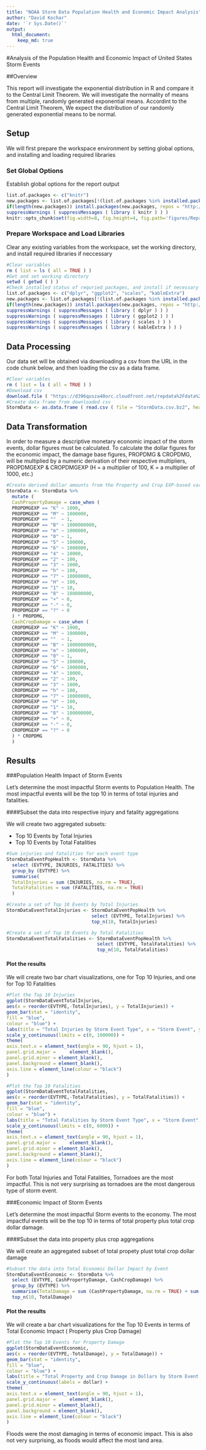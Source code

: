 ```yaml
---
title: "NOAA Storm Data Population Health and Economic Impact Analysis"
author: "David Kochar"
date: '`r Sys.Date()`'
output: 
  html_document:
    keep_md: true
---
```


#Analysis of the Population Health and Economic Impact of United States Storm Events

##Overview

This report will investigate the exponential distribution in R and compare it to the Central Limit Theorem. We will investigate the normality of means from multiple, randomly generated exponential means. Accordint to the Central Limit Theorem, We expect the distribution of our randomly generated exponential means to be normal.

## Setup

We will first prepare the workspace environment by setting global options, and installing and loading required libraries

### Set Global Options

Establish global options for the report output

```r
list.of.packages <- c("knitr")
new.packages <- list.of.packages[!(list.of.packages %in% installed.packages()[,"Package"])]
if(length(new.packages)) install.packages(new.packages, repos = "http://cran.us.r-project.org")
suppressWarnings ( suppressMessages ( library ( knitr ) ) )
knitr::opts_chunk$set(fig.width=8, fig.height=4, fig.path='figures/ReproducibleResearchCourseProject2_', echo=TRUE, warning=FALSE, message=FALSE)
```

### Prepare Workspace and Load Libraries

Clear any existing variables from the workspace, set the working directory, and install required libraries if neccessary

```r
#Clear variables
rm ( list = ls ( all = TRUE ) )
#Get and set working directory
setwd ( getwd ( ) )
#Check installed status of requried packages, and install if necessary
list.of.packages <- c("dplyr", "ggplot2", "scales", "kableExtra")
new.packages <- list.of.packages[!(list.of.packages %in% installed.packages()[,"Package"])]
if(length(new.packages)) install.packages(new.packages, repos = "http://cran.us.r-project.org")
suppressWarnings ( suppressMessages ( library ( dplyr ) ) )
suppressWarnings ( suppressMessages ( library ( ggplot2 ) ) )
suppressWarnings ( suppressMessages ( library ( scales ) ) )
suppressWarnings ( suppressMessages ( library ( kableExtra ) ) )
```

## Data Processing

Our data set will be obtained via downloading a csv from the URL in the code chunk below, and then loading the csv as a data frame.

```r
#Clear variables
rm ( list = ls ( all = TRUE ) )
#Download csv
download.file ( "https://d396qusza40orc.cloudfront.net/repdata%2Fdata%2FStormData.csv.bz2", "StormData.csv.bz2" )
#Create data frame from downloaded csv
StormData <- as.data.frame ( read.csv ( file = "StormData.csv.bz2", header = TRUE, sep = "," ) )
```

## Data Transformation

In order to measure a descriptive monetary economic impact of the storm events, dollar figures must be calculated. To calculate the dollar figures for the economic impact, the damage base figures, PROPDMG & CROPDMG, will be multiplied by a numeric derivation of their respective multipliers, PROPDMGEXP & CROPDMGEXP (H = a multiplier of 100, K = a multiplier of 1000, etc.)

```r
#Create derived dollar amounts from the Property and Crop EXP-based variables
StormData <- StormData %>%
  mutate (
  CashPropertyDamage = case_when (
  PROPDMGEXP == "K" ~ 1000,
  PROPDMGEXP == "M" ~ 1000000,
  PROPDMGEXP == ""  ~ 1,
  PROPDMGEXP == "B" ~ 1000000000,
  PROPDMGEXP == "m" ~ 1000000,
  PROPDMGEXP == "0" ~ 1,
  PROPDMGEXP == "5" ~ 100000,
  PROPDMGEXP == "6" ~ 1000000,
  PROPDMGEXP == "4" ~ 10000,
  PROPDMGEXP == "2" ~ 100,
  PROPDMGEXP == "3" ~ 1000,
  PROPDMGEXP == "h" ~ 100,
  PROPDMGEXP == "7" ~ 10000000,
  PROPDMGEXP == "H" ~ 100,
  PROPDMGEXP == "1" ~ 10,
  PROPDMGEXP == "8" ~ 100000000,
  PROPDMGEXP == "+" ~ 0,
  PROPDMGEXP == "-" ~ 0,
  PROPDMGEXP == "?" ~ 0
  ) * PROPDMG,
  CashCropDamage = case_when (
  CROPDMGEXP == "K" ~ 1000,
  CROPDMGEXP == "M" ~ 1000000,
  CROPDMGEXP == ""  ~ 1,
  CROPDMGEXP == "B" ~ 1000000000,
  CROPDMGEXP == "m" ~ 1000000,
  CROPDMGEXP == "0" ~ 1,
  CROPDMGEXP == "5" ~ 100000,
  CROPDMGEXP == "6" ~ 1000000,
  CROPDMGEXP == "4" ~ 10000,
  CROPDMGEXP == "2" ~ 100,
  CROPDMGEXP == "3" ~ 1000,
  CROPDMGEXP == "h" ~ 100,
  CROPDMGEXP == "7" ~ 10000000,
  CROPDMGEXP == "H" ~ 100,
  CROPDMGEXP == "1" ~ 10,
  CROPDMGEXP == "8" ~ 100000000,
  CROPDMGEXP == "+" ~ 0,
  CROPDMGEXP == "-" ~ 0,
  CROPDMGEXP == "?" ~ 0
  ) * CROPDMG
  )
```

## Results

###Population Health Impact of Storm Events

Let's determine the most impactful Storm events to Population Health. The most impactful events will be the top 10 in terms of total injuries and fatalities.

####Subset the data into respective injury and fatality aggregations

We will create two aggregated subsets:

* Top 10 Events by Total Injuries
* Top 10 Events by Total Fatalities

```r
#Sum injuries and fatalities for each event type
StormDataEventPopHealth <- StormData %>%
  select (EVTYPE, INJURIES, FATALITIES) %>%
  group_by (EVTYPE) %>%
  summarise(
  TotalInjuries = sum (INJURIES, na.rm = TRUE),
  TotalFatalities = sum (FATALITIES, na.rm = TRUE)
  )

#Create a set of Top 10 Events by Total Injuries
StormDataEventTotalInjuries <- StormDataEventPopHealth %>%
                               select (EVTYPE, TotalInjuries) %>%
                               top_n(10, TotalInjuries)

#Create a set of Top 10 Events by Total Fatalities
StormDataEventTotalFatalities <- StormDataEventPopHealth %>%
                                 select (EVTYPE, TotalFatalities) %>%
                                 top_n(10, TotalFatalities)
```

#### Plot the results

We will create two bar chart visualizations, one for Top 10 Injuries, and one for Top 10 Fatalities

```r
#Plot the Top 10 Injuries
ggplot(StormDataEventTotalInjuries,
aes(x = reorder(EVTYPE,-TotalInjuries), y = TotalInjuries)) +
geom_bar(stat = "identity",
fill = "blue",
colour = "blue") +
labs(title = "Total Injuries by Storm Event Type", x = "Storm Event", y = "Total Injuries") +
scale_y_continuous(limits = c(0, 100000)) +
theme(
axis.text.x = element_text(angle = 90, hjust = 1),
panel.grid.major =     element_blank(),
panel.grid.minor = element_blank(),
panel.background = element_blank(),
axis.line = element_line(colour = "black")
)

#Plot the Top 10 Fatalities
ggplot(StormDataEventTotalFatalities,
aes(x = reorder(EVTYPE,-TotalFatalities), y = TotalFatalities)) +
geom_bar(stat = "identity",
fill = "blue",
colour = "blue") +
labs(title = "Total Fatalities by Storm Event Type", x = "Storm Event", y = "Total Fatalities") +
scale_y_continuous(limits = c(0, 6000)) +
theme(
axis.text.x = element_text(angle = 90, hjust = 1),
panel.grid.major =     element_blank(),
panel.grid.minor = element_blank(),
panel.background = element_blank(),
axis.line = element_line(colour = "black")
)
```


For both Total Injuries and Total Fatalities, Tornadoes are the most impactful. This is not very surprising as tornadoes are the most dangerous type of storm event.

###Economic Impact of Storm Events

Let's determine the most impactful Storm events to the economy. The most impactful events will be the top 10 in terms of total property plus total crop dollar damage.

####Subset the data into property plus crop aggregations

We will create an aggregated subset of total propety plust total crop dollar damage

```r
#Subset the data into Total Economic Dollar Impact by Event
StormDataEventEconomic <- StormData %>%
  select (EVTYPE, CashPropertyDamage, CashCropDamage) %>%
  group_by (EVTYPE) %>%
  summarise(TotalDamage = sum (CashPropertyDamage, na.rm = TRUE) + sum (CashCropDamage, na.rm = TRUE)) %>%
  top_n(10, TotalDamage)
```

#### Plot the results

We will create a bar chart visualizations for the Top 10 Events in terms of Total Economic Impact ( Property plus Crop Damage)

```r
#Plot the Top 10 Events for Property Damage
ggplot(StormDataEventEconomic,
aes(x = reorder(EVTYPE,-TotalDamage), y = TotalDamage)) +
geom_bar(stat = "identity",
fill = "blue",
colour = "blue") +
labs(title = "Total Property and Crop Damage in Dollars by Storm Event Type", x = "Storm Event", y = "Total Dollars") +
scale_y_continuous(labels = dollar) +
theme(
axis.text.x = element_text(angle = 90, hjust = 1),
panel.grid.major =     element_blank(),
panel.grid.minor = element_blank(),
panel.background = element_blank(),
axis.line = element_line(colour = "black")
)
```


Floods were the most damaging in terms of economic impact. This is also not very surprising, as floods would affect the most land area.